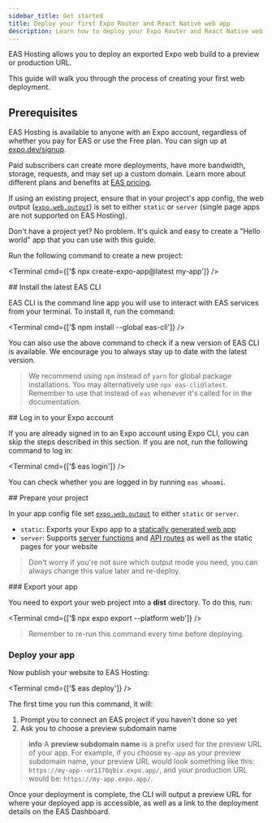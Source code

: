 ```yaml
---
sidebar_title: Get started
title: Deploy your first Expo Router and React Native web app
description: Learn how to deploy your Expo Router and React Native web apps to EAS Hosting.
---
```



EAS Hosting allows you to deploy an exported Expo web build to a preview or production URL.

This guide will walk you through the process of creating your first web deployment.

<VideoBoxLink videoId="NaKsfWciJLo" title="Watch: Deploy your Expo Router web project" />

## Prerequisites

<Collapsible summary="An Expo user account">

EAS Hosting is available to anyone with an Expo account, regardless of whether you pay for EAS or use the Free plan. You can sign up at [expo.dev/signup](https://expo.dev/signup).

Paid subscribers can create more deployments, have more bandwidth, storage, requests, and may set up a custom domain. Learn more about different plans and benefits at [EAS pricing](https://expo.dev/pricing#host).

</Collapsible>

<Collapsible summary="An Expo Router web project">

If using an existing project, ensure that in your project's app config, the web output ([`expo.web.output`](/versions/latest/config/app/#output)) is set to either `static` or `server` (single page apps are not supported on EAS Hosting).

Don't have a project yet? No problem. It's quick and easy to create a "Hello world" app that you can use with this guide.

Run the following command to create a new project:

<Terminal cmd={['$ npx create-expo-app@latest my-app']} />

</Collapsible>

<Step label="1">
## Install the latest EAS CLI

EAS CLI is the command line app you will use to interact with EAS services from your terminal. To install it, run the command:

<Terminal cmd={['$ npm install --global eas-cli']} />

You can also use the above command to check if a new version of EAS CLI is available. We encourage you to always stay up to date with the latest version.

> We recommend using `npm` instead of `yarn` for global package installations. You may alternatively use `npx eas-cli@latest`. Remember to use that instead of `eas` whenever it's called for in the documentation.

</Step>

<Step label="2">
## Log in to your Expo account

If you are already signed in to an Expo account using Expo CLI, you can skip the steps described in this section. If you are not, run the following command to log in:

<Terminal cmd={['$ eas login']} />

You can check whether you are logged in by running `eas whoami`.

</Step>

<Step label="3">
## Prepare your project

In your app config file set [`expo.web.output`](/versions/latest/config/app/#output) to either `static` or `server`.

- `static`: Exports your Expo app to a [statically generated web app](/router/reference/static-rendering/)
- `server`: Supports [server functions](/guides/server-components/#react-server-functions) and [API routes](/router/reference/api-routes/) as well as the static pages for your website

> Don't worry if you're not sure which output mode you need, you can always change this value later and re-deploy.

</Step>

<Step label="4">
### Export your app

You need to export your web project into a **dist** directory. To do this, run:

<Terminal cmd={['$ npx expo export --platform web']} />

> Remember to re-run this command every time before deploying.

</Step>

<Step label="5">

### Deploy your app

</Step>

Now publish your website to EAS Hosting:

<Terminal cmd={['$ eas deploy']} />

The first time you run this command, it will:

1. Prompt you to connect an EAS project if you haven't done so yet
2. Ask you to choose a preview subdomain name

> **info** A **preview subdomain name** is a prefix used for the preview URL of your app.
> For example, if you choose `my-app` as your preview subdomain name, your preview URL would look something like this: `https://my-app--or1170q9ix.expo.app/`, and your production URL would be: `https://my-app.expo.app/`.

Once your deployment is complete, the CLI will output a preview URL for where your deployed app is accessible, as well as a link to the deployment details on the EAS Dashboard.
